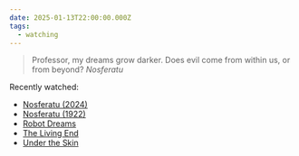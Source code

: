 ```yaml
---
date: 2025-01-13T22:00:00.000Z
tags:
  - watching
---
```

> Professor, my dreams grow darker. Does evil come from within us, or from beyond?
> <cite><i>Nosferatu</i></cite>

Recently watched:

* [Nosferatu (2024)](https://letterboxd.com/film/nosferatu-2024/)
* [Nosferatu (1922)](https://letterboxd.com/film/nosferatu/)
* [Robot Dreams](https://letterboxd.com/film/robot-dreams/)
* [The Living End](https://letterboxd.com/film/the-living-end/)
* [Under the Skin](https://letterboxd.com/film/under-the-skin-2013/)